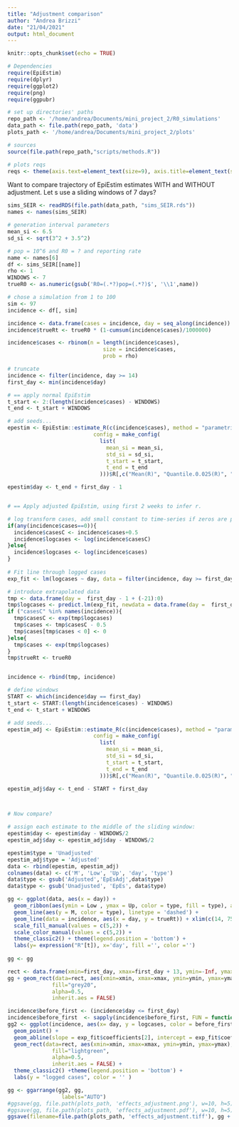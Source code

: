 ```yaml
---
title: "Adjustment comparison"
author: "Andrea Brizzi"
date: "21/04/2021"
output: html_document
---
```


```r
knitr::opts_chunk$set(echo = TRUE)

# Dependencies
require(EpiEstim)
require(dplyr)
require(ggplot2)
require(png)
require(ggpubr)

# set up directories' paths
repo_path <- '/home/andrea/Documents/mini_project_2/R0_simulations'
data_path <- file.path(repo_path, 'data')
plots_path <- '/home/andrea/Documents/mini_project_2/plots'

# sources
source(file.path(repo_path,"scripts/methods.R"))

# plots reqs
reqs <- theme(axis.text=element_text(size=9), axis.title=element_text(size=10), legend.text = element_text(size=12))
```

Want to compare trajectory of EpiEstim estimates WITH and WITHOUT adjustment.
Let s use a sliding windows of 7 days?

```r
sims_SEIR <- readRDS(file.path(data_path, "sims_SEIR.rds"))
names <- names(sims_SEIR)

# generation interval parameters
mean_si <- 6.5
sd_si <- sqrt(3^2 + 3.5^2)

# pop = 10^6 and R0 = ? and reporting rate
name <- names[6]
df <- sims_SEIR[[name]]
rho <- 1
WINDOWS <- 7
trueR0 <- as.numeric(gsub('R0=(.*?)pop=(.*?)$', '\\1',name))

# chose a simulation from 1 to 100
sim <- 97
incidence <- df[, sim]

incidence <- data.frame(cases = incidence, day = seq_along(incidence))
incidence$trueRt <- trueR0 * (1-cumsum(incidence$cases)/1000000)

incidence$cases <- rbinom(n = length(incidence$cases),
                              size = incidence$cases,
                              prob = rho)

# truncate 
incidence <- filter(incidence, day >= 14)
first_day <- min(incidence$day)

# == apply normal EpiEstim
t_start <- 2:(length(incidence$cases) - WINDOWS)
t_end <- t_start + WINDOWS 

# add seeds...
epestim <- EpiEstim::estimate_R(c(incidence$cases), method = "parametric_si",
                           config = make_config(
                             list(
                               mean_si = mean_si,
                               std_si = sd_si,
                               t_start = t_start,
                               t_end = t_end
                             )))$R[,c("Mean(R)", "Quantile.0.025(R)", "Quantile.0.975(R)")]

epestim$day <- t_end + first_day - 1 


# == Apply adjusted EpiEstim, using first 2 weeks to infer r.

# log transform cases, add small constant to time-series if zeros are present
if(any(incidence$cases==0)){
  incidence$casesC <- incidence$cases+0.5
  incidence$logcases <- log(incidence$casesC)
}else{
  incidence$logcases <- log(incidence$cases)
}
  
# Fit line through logged cases
exp_fit <- lm(logcases ~ day, data = filter(incidence, day >= first_day & day <= first_day + 13))

# introduce extrapolated data
tmp <- data.frame(day =  first_day - 1 + (-21):0)
tmp$logcases <- predict.lm(exp_fit, newdata = data.frame(day =  first_day - 1 + (-21):0 ))
if ("casesC" %in% names(incidence)){
  tmp$casesC <- exp(tmp$logcases)
  tmp$cases <- tmp$casesC - 0.5
  tmp$cases[tmp$cases < 0] <- 0
}else{
  tmp$cases <- exp(tmp$logcases)
}
tmp$trueRt <- trueR0


incidence <- rbind(tmp, incidence)

# define windows
START <- which(incidence$day == first_day)
t_start <- START:(length(incidence$cases) - WINDOWS)
t_end <- t_start + WINDOWS 

# add seeds...
epestim_adj <- EpiEstim::estimate_R(c(incidence$cases), method = "parametric_si",
                           config = make_config(
                             list(
                               mean_si = mean_si,
                               std_si = sd_si,
                               t_start = t_start,
                               t_end = t_end
                             )))$R[,c("Mean(R)", "Quantile.0.025(R)", "Quantile.0.975(R)")]

epestim_adj$day <- t_end - START + first_day



# Now compare?

# assign each estimate to the middle of the sliding window:
epestim$day <- epestim$day - WINDOWS/2
epestim_adj$day <- epestim_adj$day - WINDOWS/2

epestim$type = 'Unadjusted'
epestim_adj$type = 'Adjusted'
data <- rbind(epestim, epestim_adj)
colnames(data) <- c('M', 'Low', 'Up', 'day', 'type')
data$type <- gsub('Adjusted','EpEsAdj',data$type)
data$type <- gsub('Unadjusted', 'EpEs', data$type)

gg <- ggplot(data, aes(x = day)) + 
  geom_ribbon(aes(ymin = Low , ymax = Up, color = type, fill = type), alpha = .3 ) +
  geom_line(aes(y = M, color = type), linetype = 'dashed') + 
  geom_line(data = incidence, aes(x = day, y = trueRt)) + xlim(c(14, 75)) +
  scale_fill_manual(values = c(5,2)) + 
  scale_color_manual(values = c(5,2)) +
  theme_classic2() + theme(legend.position = 'bottom') +
  labs(y= expression("R"[t]), x='day', fill ='', color ='')
  
gg <- gg 

rect <- data.frame(xmin=first_day, xmax=first_day + 13, ymin=-Inf, ymax=Inf)
gg + geom_rect(data=rect, aes(xmin=xmin, xmax=xmax, ymin=ymin, ymax=ymax),
              fill="grey20",
              alpha=0.5,
              inherit.aes = FALSE)

incidence$before_first <- (incidence$day <= first_day)
incidence$before_first  <- sapply(incidence$before_first, FUN = function(x){if(x){'Imputed'}else{'Observed'}})
gg2 <- ggplot(incidence, aes(x= day, y = logcases, color = before_first )) + 
  geom_point() + 
  geom_abline(slope = exp_fit$coefficients[2], intercept = exp_fit$coefficients[1], color = 'darkgreen') +
  geom_rect(data=rect, aes(xmin=xmin, xmax=xmax, ymin=ymin, ymax=ymax),
              fill="lightgreen",
              alpha=0.5,
              inherit.aes = FALSE) + 
  theme_classic2() +theme(legend.position = 'bottom') +
  labs(y = "logged cases", color = '' ) 

gg <- ggarrange(gg2, gg,
                 labels="AUTO")
#ggsave(gg, file.path(plots_path, 'effects_adjustment.png'), w=10, h=5)
#ggsave(gg, file.path(plots_path, 'effects_adjustment.pdf'), w=10, h=5)
ggsave(filename=file.path(plots_path, 'effects_adjustment.tiff'), gg + reqs, device = 'tiff', w=10, h=5, dpi=600)
```


